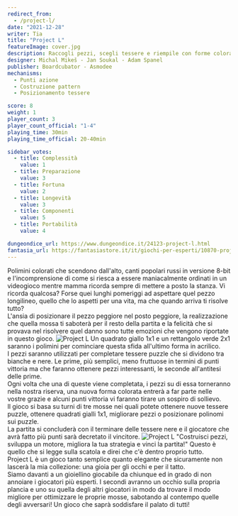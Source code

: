 ```yaml
---
redirect_from:
  - /project-l/
date: "2021-12-28"
writer: Tia
title: "Project L"
featureImage: cover.jpg
description: Raccogli pezzi, scegli tessere e riempile con forme colorate.
designer: Michal Mikeš - Jan Soukal - Adam Spanel
publisher: Boardcubator - Asmodee
mechanisms:
  - Punti azione
  - Costruzione pattern
  - Posizionamento tessere

score: 8
weight: 1
player_count: 3
player_count_official: "1-4"
playing_time: 30min
playing_time_official: 20-40min

sidebar_votes:
  - title: Complessità
    value: 1
  - title: Preparazione
    value: 3
  - title: Fortuna
    value: 2
  - title: Longevità
    value: 3
  - title: Componenti
    value: 5
  - title: Portabilità
    value: 4

dungeondice_url: https://www.dungeondice.it/24123-project-l.html
fantasia_url: https://fantasiastore.it/it/giochi-per-esperti/10870-project-l.html
---
```


<Setting>
  Polimini colorati che scendono dall'alto, canti popolari russi in versione
  8-bit e l'incomprensione di come si riesca a essere maniacalmente ordinati in
  un videogioco mentre mamma ricorda sempre di mettere a posto la stanza. Vi
  ricorda qualcosa? Forse quei lunghi pomeriggi ad aspettare quel pezzo
  longilineo, quello che lo aspetti per una vita, ma che quando arriva ti
  risolve tutto?
  <br />
  L'ansia di posizionare il pezzo peggiore nel posto peggiore, la realizzazione
  che quella mossa ti saboterà per il resto della partita e la felicità che si
  provava nel risolvere quel danno sono tutte emozioni che vengono riportate in
  questo gioco.
</Setting>

<img src="./game1.jpg" alt="Project L" />

<Rules>
  Un quadrato giallo 1x1 e un rettangolo verde 2x1 saranno i polimini per
  cominciare questa sfida all'ultimo forma in acrilico. <br />
  I pezzi saranno utilizzati per completare tessere puzzle che si dividono tra bianche
  e nere. Le prime, più semplici, meno fruttuose in termini di punti vittoria ma
  che faranno ottenere pezzi interessanti, le seconde all'antitesi delle prime.
  <br />
  Ogni volta che una di queste viene completata, i pezzi su di essa torneranno nella
  nostra riserva, una nuova forma colorata entrerà a far parte nelle vostre grazie
  e alcuni punti vittoria vi faranno tirare un sospiro di sollievo. <br />
  Il gioco si basa su turni di tre mosse nei quali potete ottenere nuove tessere
  puzzle, ottenere quadrati gialli 1x1, migliorare pezzi o posizionare polinomi
  sui puzzle.
  <br />
  La partita si concluderà con il terminare delle tessere nere e il giocatore
  che avrà fatto più punti sarà decretato il vincitore.
</Rules>

<img src="./game2.jpg" alt="Project L" />

<Feedback>
  "Costruisci pezzi, sviluppa un motore, migliora la tua strategia e vinci la
  partita!" Questo è quello che si legge sulla scatola e direi che c'è dentro
  proprio tutto.
  <br />
  Project L è un gioco tanto semplice quanto elegante che sicuramente non
  lascerà la mia collezione: una gioia per gli occhi e per il tatto.
  <br />
  Siamo davanti a un gioiellino giocabile da chiunque ed in grado di non
  annoiare i giocatori più esperti. I secondi avranno un occhio sulla propria
  plancia e uno su quella degli altri giocatori in modo da trovare il modo
  migliore per ottimizzare le proprie mosse, sabotando al contempo quelle degli
  avversari! Un gioco che saprà soddisfare il palato di tutti!
</Feedback>

<Instagram id="CYBUtV7lK9M" />
